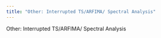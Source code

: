 ```yaml
---
title: "Other: Interrupted TS/ARFIMA/ Spectral Analysis"
---
```


Other: Interrupted TS/ARFIMA/ Spectral Analysis


